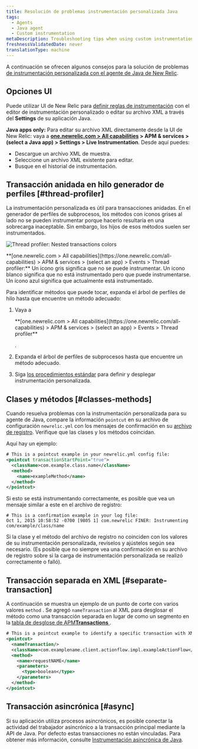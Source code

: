 ```yaml
---
title: Resolución de problemas instrumentación personalizada Java
tags:
  - Agents
  - Java agent
  - Custom instrumentation
metaDescription: Troubleshooting tips when using custom instrumentation with your New Relic Java agent.
freshnessValidatedDate: never
translationType: machine
---
```


A continuación se ofrecen algunos consejos para la solución de problemas [de instrumentación personalizada con el agente de Java de New Relic](/docs/agents/java-agent/custom-instrumentation/java-custom-instrumentation).

## Opciones UI

Puede utilizar UI de New Relic para [definir reglas de instrumentación](/docs/agents/java-agent/custom-instrumentation/custom-instrumentation-editor-quickly-customize-your-java-instrumentation) con el editor de instrumentación personalizado o editar su archivo XML a través del <DNT>**Settings**</DNT> de su aplicación Java.

<DNT>**Java apps only:**</DNT> Para editar su archivo XML directamente desde la UI de New Relic: vaya a <DNT>**[one.newrelic.com > All capabilities](https://one.newrelic.com/all-capabilities) > APM & services > (select a Java app) > Settings > Live Instrumentation**</DNT>. Desde aquí puedes:

* Descargue un archivo XML de muestra.
* Seleccione un archivo XML existente para editar.
* Busque en el historial de instrumentación.

## Transacción anidada en hilo generador de perfiles [#thread-profiler]

La instrumentación personalizada es útil para transacciones anidadas. En el generador de perfiles de subprocesos, los métodos con íconos grises al lado no se pueden instrumentar porque hacerlo resultaría en una sobrecarga inaceptable. Sin embargo, los hijos de esos métodos suelen ser instrumentados.

<img
  title="Thread profiler: Nested transactions colors"
  alt="Thread profiler: Nested transactions colors"
  src="/images/apm_screenshot-crop_Java-custom-instrumentation-colors.webp"
/>

<figcaption>
  <DNT>**[one.newrelic.com > All capabilities](https://one.newrelic.com/all-capabilities) > APM & services > (select an app) > Events > Thread profiler:**</DNT> Un icono gris significa que no se puede instrumentar. Un icono blanco significa que no está instrumentado pero que puede instrumentarse. Un ícono azul significa que actualmente está instrumentado.
</figcaption>

Para identificar métodos que puede tocar, expanda el árbol de perfiles de hilo hasta que encuentre un método adecuado:

1. Vaya a

   <DNT>
     **[one.newrelic.com > All capabilities](https://one.newrelic.com/all-capabilities) > APM & services > (select an app) > Events > Thread profiler**
   </DNT>

   .

2. Expanda el árbol de perfiles de subprocesos hasta que encuentre un método adecuado.

3. Siga [los procedimientos estándar](/docs/agents/java-agent/custom-instrumentation/custom-instrumentation-editor-quickly-customize-your-java-instrumentation) para definir y desplegar instrumentación personalizada.

## Clases y métodos [#classes-methods]

Cuando resuelva problemas con la instrumentación personalizada para su agente de Java, compare la información `pointcut` en su archivo de configuración `newrelic.yml` con los mensajes de confirmación en su [archivo de registro](/docs/agents/java-agent/troubleshooting/generating-logs-troubleshooting-java). Verifique que las clases y los métodos coincidan.

Aquí hay un ejemplo:

```xml
# This is a pointcut example in your newrelic.yml config file:
<pointcut transactionStartPoint="true">
  <className>com.example.class.name</className>
  <method>
    <name>exampleMethod</name>
  </method>
</pointcut>
```

Si esto se está instrumentando correctamente, es posible que vea un mensaje similar a este en el archivo de registro:

```
# This is a confirmation example in your log file:
Oct 1, 2015 10:58:52 -0700 [9805 1] com.newrelic FINER: Instrumenting com/example/class/name
```

Si la clase y el método del archivo de registro no coinciden con los valores de su instrumentación personalizada, revíselos y ajústelos según sea necesario. (Es posible que no siempre vea una confirmación en su archivo de registro sobre si la carga de instrumentación personalizada se realizó correctamente o falló).

## Transacción separada en XML [#separate-transaction]

A continuación se muestra un ejemplo de un punto de corte con varios valores `method` . Se agregó `nameTransaction` al XML para desglosar el método como una transacción separada en lugar de como un segmento en la [tabla de desglose de APM<DNT>**Transactions**</DNT> ](/docs/apm/applications-menu/monitoring/transactions-page).

```xml
# This is a pointcut example to identify a specific transaction with XML custom instrumentation:
<pointcut>
  <nameTransaction/>
  <className>com.examplename.client.actionflow.impl.exampleActionFlow</className>
  <method>
    <name>requestNAME</name>
    <parameters>
      <type>boolean</type>
    </parameters>
  </method>
</pointcut>
```

## Transacción asincrónica [#async]

Si su aplicación utiliza procesos asincrónicos, es posible conectar la actividad del trabajador asincrónico a la transacción principal mediante la API de Java. Por defecto estas transacciones no están vinculadas. Para obtener más información, consulte [Instrumentación asincrónica de Java](/docs/agents/java-agent/async-instrumentation/introduction-java-async-instrumentation).
